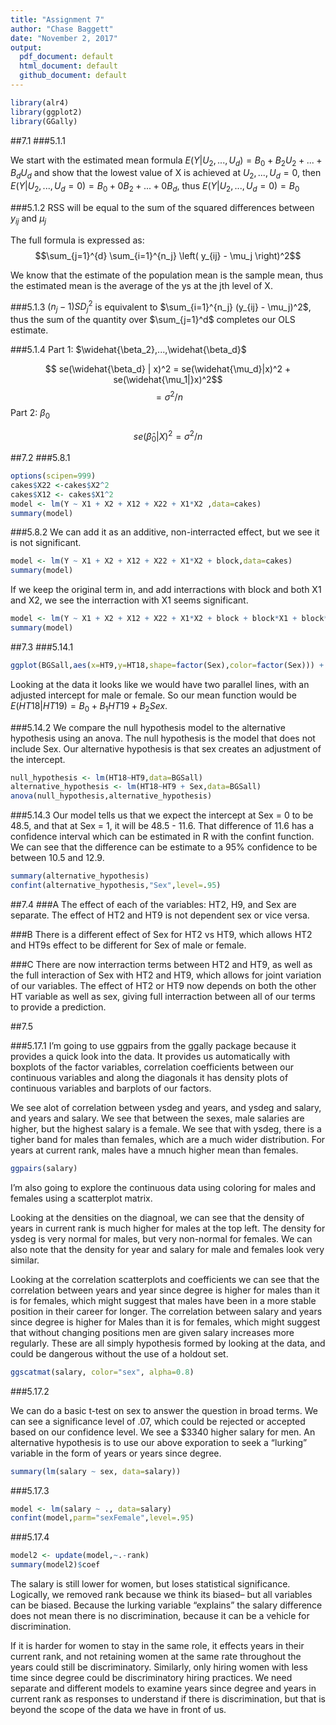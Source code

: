 ```yaml
---
title: "Assignment 7"
author: "Chase Baggett"
date: "November 2, 2017"
output:
  pdf_document: default
  html_document: default
  github_document: default
---
```

```r
library(alr4)
library(ggplot2)
library(GGally)
```

##7.1
###5.1.1

We start with the estimated mean formula 
  $E(Y|U_2,...,U_d) = B_0 + B_2U_2 + ... + B_dU_d$
  and show that the lowest value of X is achieved at $U_2,...,U_d = 0$, then
  $E(Y|U_2,...,U_d = 0) = B_0 + 0B_2 + ... + 0B_d$, thus
  $E(Y|U_2,...,U_d = 0) = B_0$
  
###5.1.2
RSS will be equal to the sum of the squared differences between $y_{ij}$ and $\mu_j$

The full formula is expressed as:
$$\sum_{j=1}^{d} \sum_{i=1}^{n_j} \left( y_{ij} - \mu_j \right)^2$$

We know that the estimate of the population mean is the sample mean, thus the estimated mean is the average of the ys at the jth level of X. 

###5.1.3
$(n_j - 1)SD^2_j$ is equivalent to $\sum_{i=1}^{n_j} (y_{ij} - \mu_j)^2$, thus the sum of the quantity over $\sum_{j=1}^d$ completes our OLS estimate.

###5.1.4
Part 1:
$\widehat{\beta_2},...,\widehat{\beta_d}$

$$ se(\widehat{\beta_d} | x)^2 = se(\widehat{\mu_d}|x)^2 + se(\widehat{\mu_1|}x)^2$$
$$ = \sigma^2/n $$ 
Part 2:
$\beta_0$

$$se(\widehat{\beta}_0|X)^2 = \sigma^2/n$$


##7.2
###5.8.1
```r

options(scipen=999)
cakes$X22 <-cakes$X2^2 
cakes$X12 <- cakes$X1^2
model <- lm(Y ~ X1 + X2 + X12 + X22 + X1*X2 ,data=cakes)
summary(model)
```
###5.8.2
We can add it as an additive, non-interracted effect, but we see it is not significant.
```r
model <- lm(Y ~ X1 + X2 + X12 + X22 + X1*X2 + block,data=cakes)
summary(model)
```
If we keep the original term in, and add interractions with block and both X1 and X2, we see the interraction with X1 seems significant. 
```r
model <- lm(Y ~ X1 + X2 + X12 + X22 + X1*X2 + block + block*X1 + block*X2,data=cakes)
summary(model)
```
##7.3
###5.14.1
```r
ggplot(BGSall,aes(x=HT9,y=HT18,shape=factor(Sex),color=factor(Sex))) + geom_point()
```
Looking at the data it looks like we would have two parallel lines, with an adjusted intercept for male or female. So our mean function would be $E(HT18|HT19) = B_0 + B_1HT19 + B_2Sex$.

###5.14.2
We compare the null hypothesis model to the alternative hypothesis using an anova. The null hypothesis is the model that does not include Sex. Our alternative hypothesis is that sex creates an adjustment of the intercept. 
```r
null_hypothesis <- lm(HT18~HT9,data=BGSall)
alternative_hypothesis <- lm(HT18~HT9 + Sex,data=BGSall)
anova(null_hypothesis,alternative_hypothesis)
```
###5.14.3
Our model tells us that we expect the intercept at Sex = 0 to be 48.5, and that at Sex = 1, it will be 48.5 - 11.6. That difference of 11.6 has a confidence interval which can be estimated in R with the confint function. We can see that the difference can be estimate to a 95% confidence to be between 10.5 and 12.9. 
```r
summary(alternative_hypothesis)
confint(alternative_hypothesis,"Sex",level=.95)
```
##7.4
###A
  The effect of each of the variables: HT2, H9, and Sex are separate. The effect of HT2 and HT9 is not dependent sex or vice versa.  
  
###B
  There is a different effect of Sex for HT2 vs HT9, which allows HT2 and HT9s effect to be different for Sex of male or female. 

###C
  There are now interraction terms between HT2 and HT9, as well as the full interaction of Sex with HT2 and HT9, which allows for joint variation of our variables. The effect of HT2 or HT9 now depends on both the other HT variable as well as sex, giving full interraction between all of our terms to provide a prediction.  

##7.5

###5.17.1
I'm going to use ggpairs from the ggally package because it provides a quick look into the data. It provides us automatically with boxplots of the factor variables, correlation coefficients between our continuous variables and along the diagonals it has density plots of continuous variables and barplots of our factors.

We see alot of correlation between ysdeg and years, and ysdeg and salary, and years and salary. We see that between the sexes, male salaries are higher, but the highest salary is a female. We see that with ysdeg, there is a tigher band for males than females, which are a much wider distribution. For years at current rank, males have a mnuch higher mean than females. 

```r
ggpairs(salary)
```

I'm also going to explore the continuous data using coloring for males and females using a scatterplot matrix.

Looking at the densities on the diagnoal, we can see that the density of years in current rank is much higher for males at the top left. The density for ysdeg is very normal for males, but very non-normal for females. We can also note that the density for year and salary for male and females look very similar. 

Looking at the correlation scatterplots and coefficients we can see that the correlation between years and year since degree is higher for males than it is for females, which might suggest that males have been in a more stable position in their career for longer. The correlation between salary and years since degree is higher for Males than it is for females, which might suggest that without changing positions men are given salary increases more regularly. These are all simply hypothesis formed by looking at the data, and could be dangerous without the use of a holdout set. 

```r
ggscatmat(salary, color="sex", alpha=0.8)
```

###5.17.2

We can do a basic t-test on sex to answer the question in broad terms. We can see a significance level of .07, which could be rejected or accepted based on our confidence level. We see a $3340 higher salary for men. An alternative hypothesis is to use our above exporation to seek a "lurking" variable in the form of years or years since degree. 


```r
summary(lm(salary ~ sex, data=salary))
```

###5.17.3
```r
model <- lm(salary ~ ., data=salary)
confint(model,parm="sexFemale",level=.95)
```
###5.17.4
```r
model2 <- update(model,~.-rank)
summary(model2)$coef
```
The salary is still lower for women, but loses statistical significance. Logically, we removed rank because we think its biased-- but all variables can be biased. Because the lurking variable "explains" the salary difference does not mean there is no discrimination, because it can be a vehicle for discrimination.

If it is harder for women to stay in the same role, it effects years in their current rank, and not retaining women at the same rate throughout the years could still be discriminatory. Similarly, only hiring women with less time since degree could be discriminatory hiring practices. We need separate and different models to examine years since degree and years in current rank as responses to understand if there is discrimination, but that is beyond the scope of the data we have in front of us. 
